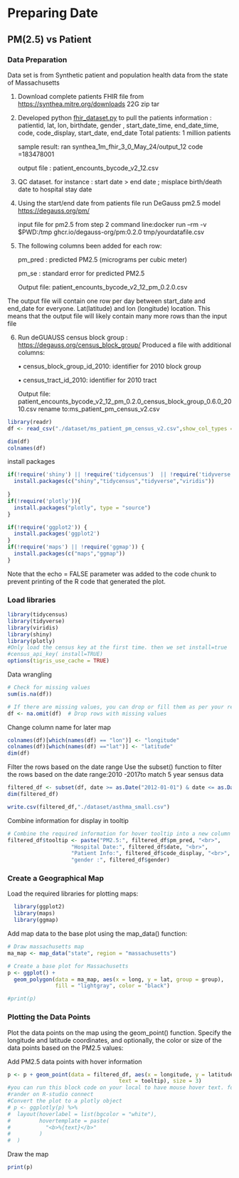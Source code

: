 # **Preparing Date**  {-} 

## PM(2.5) vs Patient {-}

### Data Preparation {-}

Data set is from Synthetic patient and population health data from the state of Massachusetts


1.  Download complete patients FHIR file from <https://synthea.mitre.org/downloads> 22G zip tar

2.  Developed python [fhir_dataset.py](https://github.com/NIEHS/pcor_climate_tools/blob/main/geospatial_analysis/data_wrangling/fhir_dataset.py "File github location") to pull the patients information : patientid, lat, lon, birthdate, gender , start_date_time, end_date_time, code, code_display, start_date, end_date Total patients: 1 million patients

    sample result: ran synthea_1m_fhir_3\_0_May_24/output_12 code =183478001

    output file : patient_encounts_bycode_v2_12.csv

3.  QC dataset. for instance : start date \> end date ; misplace birth/death date to hospital stay date\

4.  Using the start/end date from patients file run DeGauss pm2.5 model <https://degauss.org/pm/>

    input file for pm2.5 from step 2
    command line:docker run --rm -v $PWD:/tmp ghcr.io/degauss-org/pm:0.2.0 tmp/yourdatafile.csv

5.  The following columns been added for each row:

    pm_pred : predicted PM2.5 (micrograms per cubic meter)

    pm_se : standard error for predicted PM2.5

    Output file: patient_encounts_bycode_v2_12_pm_0.2.0.csv

The output file will contain one row per day between start_date and end_date for everyone. Lat(latitude) and lon (longitude) location. This means that the output file will likely contain many more rows than the input file

6.  Run deGUAUSS census block group : <https://degauss.org/census_block_group/> Produced a file with additional columns:

    • census_block_group_id_2010: identifier for 2010 block group

    • census_tract_id_2010: identifier for 2010 tract

    Output file: patient_encounts_bycode_v2_12_pm_0.2.0_census_block_group_0.6.0_2010.csv
    rename to:ms_patient_pm_census_v2.csv

```R
library(readr)
df <- read_csv("./dataset/ms_patient_pm_census_v2.csv",show_col_types = FALSE)

```

```r
dim(df)
colnames(df)

```


install packages

```r
if(!require('shiny') || !require('tidycensus')  || !require('tidyverse') || !require('viridis')) {
  install.packages(c("shiny","tidycensus","tidyverse","viridis"))
 
}
if(!require('plotly')){
  install.packages("plotly", type = "source")
}

```

```r
if(!require('ggplot2')) {
  install.packages('ggplot2')
}
if(!require('maps') || !require('ggmap')) {
  install.packages(c("maps","ggmap"))
}

```
Note that the echo = FALSE parameter was added to the code chunk to prevent printing of the R code that generated the plot. 

### Load libraries {#new-session}

```r
library(tidycensus)
library(tidyverse)
library(viridis)
library(shiny)
library(plotly)
#Only load the census key at the first time. then we set install=true 
#census_api_key( install=TRUE)
options(tigris_use_cache = TRUE)

```

Data wrangling

```r
# Check for missing values
sum(is.na(df))

# If there are missing values, you can drop or fill them as per your requirement
df <- na.omit(df)  # Drop rows with missing values

```

Change column name for later map

```r
colnames(df)[which(names(df) == "lon")] <- "longitude"
colnames(df)[which(names(df) =="lat")] <- "latitude"
dim(df)
```

Filter the rows based on the date range Use the subset() function to filter the rows based on the date range:2010 -2017to match 5 year sensus data

```r
filtered_df <- subset(df, date >= as.Date("2012-01-01") & date <= as.Date("2017-09-01"))
dim(filtered_df)

write.csv(filtered_df,"./dataset/asthma_small.csv")

```

Combine information for display in tooltip

```r
# Combine the required information for hover tooltip into a new column
filtered_df$tooltip <- paste("PM2.5:", filtered_df$pm_pred, "<br>",
                    "Hospital Date:", filtered_df$date, "<br>",
                    "Patient Info:", filtered_df$code_display, "<br>",
                    "gender :", filtered_df$gender)

```

### Create a Geographical Map

Load the required libraries for plotting maps:

```r
  library(ggplot2)
  library(maps)
  library(ggmap)
```

Add map data to the base plot using the map_data() function:

```R
# Draw massachusetts map 
ma_map <- map_data("state", region = "massachusetts")

# Create a base plot for Massachusetts
p <- ggplot() +
  geom_polygon(data = ma_map, aes(x = long, y = lat, group = group),
               fill = "lightgray", color = "black")

```

```R
#print(p)

```

### Plotting the Data Points

Plot the data points on the map using the geom_point() function. Specify the longitude and latitude coordinates, and optionally, the color or size of the data points based on the PM2.5 values:

Add PM2.5 data points with hover information

```r
p <- p + geom_point(data = filtered_df, aes(x = longitude, y = latitude, color = pm_pred,
                                   text = tooltip), size = 3)
#you can run this block code on your local to have mouse hover text. for Now it cannot 
#rander on R-studio connect
#Convert the plot to a plotly object
# p <- ggplotly(p) %>%
#  layout(hoverlabel = list(bgcolor = "white"),
#         hovertemplate = paste(
#           "<b>%{text}</b>"
#         )
#  )

```

Draw the map

```r
print(p)

```


